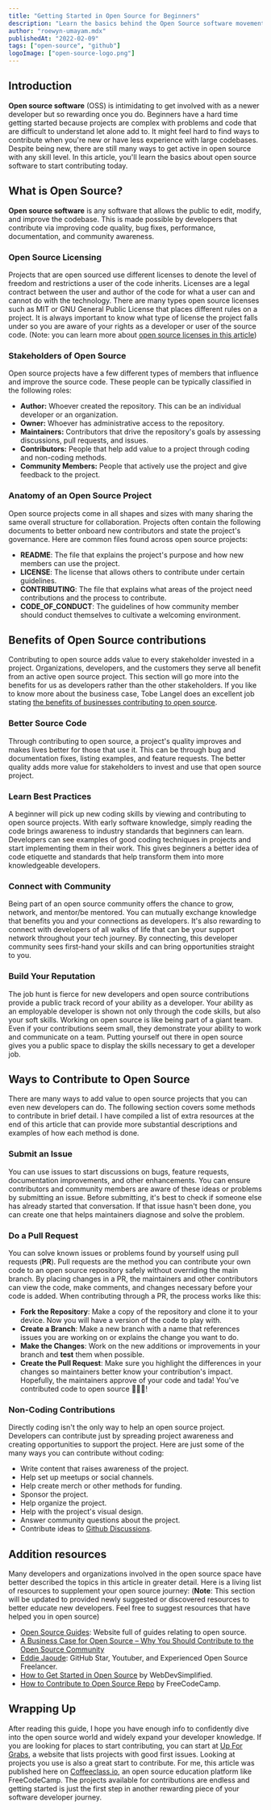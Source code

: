 ```yaml
---
title: "Getting Started in Open Source for Beginners"
description: "Learn the basics behind the Open Source software movement and how to contribute to Open Source projects as a beginner developer."
author: "roewyn-umayam.mdx"
publishedAt: "2022-02-09"
tags: ["open-source", "github"]
logoImage: ["open-source-logo.png"]
---
```


## Introduction

**Open source software** (OSS) is intimidating to get involved with as a 
newer developer but so rewarding once you do. Beginners have a hard time getting 
started because projects are complex with problems and code that are difficult 
to understand let alone add to. It might feel hard to find ways to contribute 
when you're new or have less experience with large codebases. Despite being new, 
there are still many ways to get active in open source with any skill level. 
In this article, you'll learn the basics about open source software to start 
contributing today. 



## What is Open Source?

**Open source software** is any software that allows the public to edit, modify, 
and improve the codebase. This is made possible by developers that contribute 
via improving code quality, bug fixes, performance, documentation, and community 
awareness.


### Open Source Licensing

Projects that are open sourced use different licenses to denote the level of 
freedom and restrictions a user of the code inherits. Licenses are a legal 
contract between the user and author of the code for what a user can and cannot 
do with the technology. There are many types open source licenses such as MIT or
GNU General Public License that places different rules on a project. It is always
important to know what type of license the project falls under so you are aware 
of your rights as a developer or user of the source code. (Note: you can learn 
more about [open source licenses in this article](https://www.whitesourcesoftware.com/resources/blog/open-source-licenses-explained/))


### Stakeholders of Open Source

Open source projects have a few different types of members that influence and 
improve the source code. These people can be typically classified in the 
following roles:

- **Author:** Whoever created the repository. This can be an individual 
developer or an organization.
- **Owner:** Whoever has administrative access to the repository.
- **Maintainers:** Contributors that drive the repository's goals by assessing 
discussions, pull requests, and issues.
- **Contributors:** People that help add value to a project through coding and 
non-coding methods.
- **Community Members:** People that actively use the project and give feedback 
to the project.


### Anatomy of an Open Source Project

Open source projects come in all shapes and sizes with many sharing the same 
overall structure for collaboration. Projects often contain the following 
documents to better onboard new contributors and state the project's governance. 
Here are common files found across open source projects:

- **README**: The file that explains the project's purpose and how new members 
can use the project.
- **LICENSE**: The license that allows others to contribute under certain 
guidelines.
- **CONTRIBUTING**: The file that explains what areas of the project need 
contributions and the process to contribute.
- **CODE_OF_CONDUCT**: The guidelines of how community member should conduct 
themselves to cultivate a welcoming environment.


## Benefits of Open Source contributions

Contributing to open source adds value to every stakeholder invested in a 
project. Organizations, developers, and the customers they serve all benefit 
from an active open source project.  This section will go more into the 
benefits for us as developers rather than the other stakeholders.  If you like 
to know more about the business case, Tobe Langel does an excellent job stating 
[the benefits of businesses contributing to open source](https://www.youtube.com/watch?v=XleabBLC4Q8).


### Better Source Code

Through contributing to open source, a project's quality improves and makes 
lives better for those that use it. This can be through bug and documentation 
fixes, listing examples, and feature requests. The better quality adds more 
value for stakeholders to invest and use that open source project.


### Learn Best Practices

A beginner will pick up new coding skills by viewing and contributing to open 
source projects. With early software knowledge, simply reading the code brings 
awareness to industry standards that beginners can learn. Developers can see 
examples of good coding techniques in projects and start implementing them in 
their work. This gives beginners a better idea of code etiquette and standards 
that help transform them into more knowledgeable developers.


### Connect with Community 

Being part of an open source community offers the chance to grow, network, and 
mentor/be mentored. You can mutually exchange knowledge that benefits you and 
your connections as developers. It's also rewarding to connect with developers 
of all walks of life that can be your support network throughout your tech 
journey. By connecting, this developer community sees first-hand your skills 
and can bring opportunities straight to you.


### Build Your Reputation

The job hunt is fierce for new developers and open source contributions provide 
a public track record of your ability as a developer. Your ability as an 
employable developer is shown not only through the code skills, but also your 
soft skills. Working on open source is like being part of a giant team. Even if 
your contributions seem small, they demonstrate your ability to work and 
communicate on a team. Putting yourself out there in open source gives you a 
public space to display the skills necessary to get a developer job.


## Ways to Contribute to Open Source

There are many ways to add value to open source projects that you can even new 
developers can do. The following section covers some methods to contribute in 
brief detail. I have compiled a list of extra resources at the end of this 
article that can provide more substantial descriptions and examples of how 
each method is done.


### Submit an Issue

You can use issues to start discussions on bugs, feature requests, documentation 
improvements, and other enhancements.  You can ensure contributors and community 
members are aware of these ideas or problems by submitting an issue. Before 
submitting, it's best to check if someone else has already started that 
conversation. If that issue hasn't been done, you can create one that helps 
maintainers diagnose and solve the problem. 


### Do a Pull Request

You can solve known issues or problems found by yourself using pull requests 
(**PR**). Pull requests are the method you can contribute your own code to an 
open source repository safely without overriding the main branch. By placing 
changes in a PR, the maintainers and other contributors can view the code, make 
comments, and changes necessary before your code is added. When contributing 
through a PR, the process works like this:

- **Fork the Repository**: Make a copy of the repository and clone it to your 
device. Now you will have a version of the code to play with. 
- **Create a Branch**: Make a new branch with a name that references issues you 
are working on or explains the change you want to do.
- **Make the Changes**:  Work on the new additions or improvements in your 
branch and **test** them when possible.
- **Create the Pull Request**: Make sure you highlight the differences in your 
changes so maintainers better know your contribution's impact. Hopefully, the 
maintainers approve of your code and tada! You've contributed code to open 
source 🥳🥳🥳!


### Non-Coding Contributions

Directly coding isn't the only way to help an open source project. Developers 
can contribute just by spreading project awareness and creating opportunities to 
support the project. Here are just some of the many ways you can contribute 
without coding:

- Write content that raises awareness of the project. 
- Help set up meetups or social channels.
- Help create merch or other methods for funding. 
- Sponsor the project. 
- Help organize the project.
- Help with the project's visual design.
- Answer community questions about the project.
- Contribute ideas to [Github Discussions](https://docs.github.com/en/discussions).


## Addition resources

Many developers and organizations involved in the open source space have better 
described the topics in this article in greater detail. Here is a living list 
of resources to supplement your open source journey: (**Note**: This section 
will be updated to provided newly suggested or discovered resources to better 
educate new developers. Feel free to suggest resources that have helped you in 
open source)

- [Open Source Guides](https://opensource.guide/): Website full of guides relating to open source.
- [A Business Case for Open Source – Why You Should Contribute to the Open Source Community](https://www.freecodecamp.org/news/a-business-case-for-open-source/) 
- [Eddie Jaoude](https://www.youtube.com/c/eddiejaoude/about): GitHub Star, Youtuber, and Experienced Open Source Freelancer.
- [How to Get Started in Open Source](https://www.youtube.com/watch?v=GbqSvJs-6W4&list=LL&index=25) by WebDevSimplified.
- [How to Contribute to Open Source Repo](https://github.com/freeCodeCamp/how-to-contribute-to-open-source) by FreeCodeCamp.


## Wrapping Up

After reading this guide, I hope you have enough info to confidently dive into 
the open source world and widely expand your developer knowledge. If you are 
looking for places to start contributing, you can start at [Up For Grabs](https://up-for-grabs.net/#/), 
a website that lists projects with good first issues. Looking at projects you 
use is also a great start to contribute. For me, this article was published here on 
[Coffeeclass.io](https://coffeeclass.io), an open source education platform 
like FreeCodeCamp. The projects available for contributions are endless and 
getting started is just the first step in another rewarding piece of your 
software developer journey.